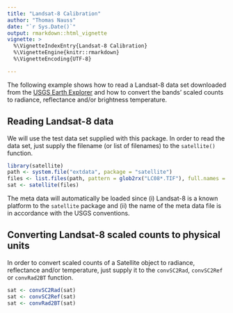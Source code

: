 ---
title: "Landsat-8 Calibration"
author: "Thomas Nauss"
date: "`r Sys.Date()`"
output: rmarkdown::html_vignette
vignette: >
  %\VignetteIndexEntry{Landsat-8 Calibration}
  %\VignetteEngine{knitr::rmarkdown}
  %\VignetteEncoding{UTF-8}

---

The following example shows how to read a Landsat-8 data set downloaded from the
[USGS Earth Explorer](https://earthexplorer.usgs.gov/) and how to convert the 
bands' scaled counts to radiance, reflectance and/or brightness temperature.


## Reading Landsat-8 data

We will use the test data set supplied with this package. In order to read the
data set, just supply the filename (or list of filenames) to the `satellite()`
function.

```{r}
library(satellite)
path <- system.file("extdata", package = "satellite")
files <- list.files(path, pattern = glob2rx("LC08*.TIF"), full.names = TRUE)
sat <- satellite(files)
```
The meta data will automatically be loaded since (i) Landsat-8 is a known 
platform to the `satellite` package and (ii) the name of the meta data file
is in accordance with the USGS conventions.


## Converting Landsat-8 scaled counts to physical units

In order to convert scaled counts of a Satellite object to radiance, reflectance
and/or temperature, just supply it to the `convSC2Rad`, `convSC2Ref` or
`convRad2BT` function.
```{r}
sat <- convSC2Rad(sat)
sat <- convSC2Ref(sat)
sat <- convRad2BT(sat)
```
